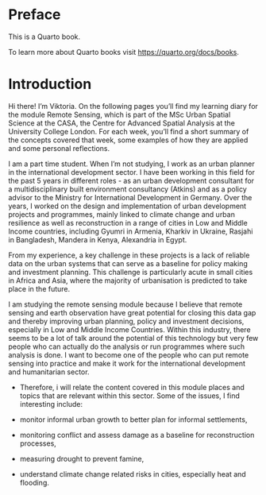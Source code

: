 # Preface {.unnumbered}

This is a Quarto book.

To learn more about Quarto books visit <https://quarto.org/docs/books>.

# Introduction

Hi there! I'm Viktoria. On the following pages you'll find my learning diary for the module Remote Sensing, which is part of the MSc Urban Spatial Science at the CASA, the Centre for Advanced Spatial Analysis at the University College London. For each week, you'll find a short summary of the concepts covered that week, some examples of how they are applied and some personal reflections.

I am a part time student. When I'm not studying, I work as an urban planner in the international development sector. I have been working in this field for the past 5 years in different roles - as an urban development consultant for a multidisciplinary built environment consultancy (Atkins) and as a policy advisor to the Ministry for International Development in Germany. Over the years, I worked on the design and implementation of urban development projects and programmes, mainly linked to climate change and urban resilience as well as reconstruction in a range of cities in Low and Middle Income countries, including Gyumri in Armenia, Kharkiv in Ukraine, Rasjahi in Bangladesh, Mandera in Kenya, Alexandria in Egypt.

From my experience, a key challenge in these projects is a lack of reliable data on the urban systems that can serve as a baseline for policy making and investment planning. This challenge is particularly acute in small cities in Africa and Asia, where the majority of urbanisation is predicted to take place in the future.

I am studying the remote sensing module because I believe that remote sensing and earth observation have great potential for closing this data gap and thereby improving urban planning, policy and investment decisions, especially in Low and Middle Income Countries. Within this industry, there seems to be a lot of talk around the potential of this technology but very few people who can actually do the analysis or run programmes where such analysis is done. I want to become one of the people who can put remote sensing into practice and make it work for the international development and humanitarian sector.

-   Therefore, i will relate the content covered in this module places and topics that are relevant within this sector. Some of the issues, I find interesting include:

-   monitor informal urban growth to better plan for informal settlements,

-   monitoring conflict and assess damage as a baseline for reconstruction processes,

-   measuring drought to prevent famine,

-   understand climate change related risks in cities, especially heat and flooding.
